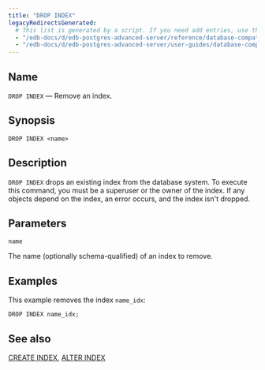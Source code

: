 ```yaml
---
title: "DROP INDEX"
legacyRedirectsGenerated:
  # This list is generated by a script. If you need add entries, use the `legacyRedirects` key.
  - "/edb-docs/d/edb-postgres-advanced-server/reference/database-compatibility-for-oracle-developers-reference-guide/9.6/Database_Compatibility_for_Oracle_Developers_Reference_Guide.1.062.html"
  - "/edb-docs/d/edb-postgres-advanced-server/user-guides/database-compatibility-for-oracle-developers-guide/9.5/Database_Compatibility_for_Oracle_Developers_Guide.1.090.html"
---
```


<div id="drop_index" class="registered_link"></div>

## Name

`DROP INDEX` &mdash; Remove an index.

## Synopsis

```text
DROP INDEX <name>
```

## Description

`DROP INDEX` drops an existing index from the database system. To execute this command, you must be a superuser or the owner of the index. If any objects depend on the index, an error occurs, and the index isn't dropped.

## Parameters

`name`

 The name (optionally schema-qualified) of an index to remove.

## Examples

This example removes the index `name_idx`:

```text
DROP INDEX name_idx;
```

## See also

[CREATE INDEX](24_create_index), [ALTER INDEX](03_alter_index)
